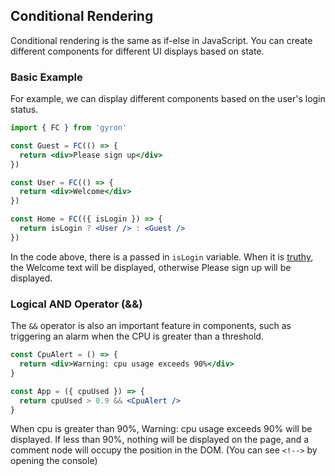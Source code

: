## Conditional Rendering  

Conditional rendering is the same as if-else in JavaScript. You can create different components for different UI displays based on state.

### Basic Example

For example, we can display different components based on the user's login status.

```jsx
import { FC } from 'gyron'

const Guest = FC(() => {
  return <div>Please sign up</div> 
})

const User = FC(() => {
  return <div>Welcome</div>
})

const Home = FC(({ isLogin }) => {
  return isLogin ? <User /> : <Guest />
})
```

In the code above, there is a passed in `isLogin` variable. When it is [truthy](https://developer.mozilla.org/en-US/docs/Glossary/Truthy), the Welcome text will be displayed, otherwise Please sign up will be displayed.

### Logical AND Operator (&&) 

The `&&` operator is also an important feature in components, such as triggering an alarm when the CPU is greater than a threshold.

```jsx
const CpuAlert = () => {
  return <div>Warning: cpu usage exceeds 90%</div>
}

const App = ({ cpuUsed }) => {
  return cpuUsed > 0.9 && <CpuAlert /> 
}
```

When cpu is greater than 90%, Warning: cpu usage exceeds 90% will be displayed. If less than 90%, nothing will be displayed on the page, and a comment node will occupy the position in the DOM. (You can see `<!-->` by opening the console)
